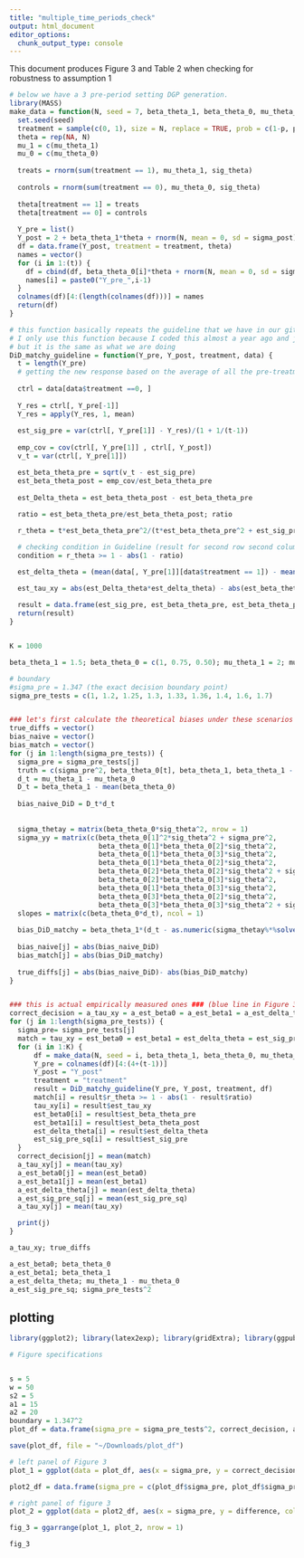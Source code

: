 ```yaml
---
title: "multiple_time_periods_check"
output: html_document
editor_options: 
  chunk_output_type: console
---
```


This document produces Figure 3 and Table 2 when checking for robustness to assumption 1


```r
# below we have a 3 pre-period setting DGP generation.
library(MASS)
make_data = function(N, seed = 7, beta_theta_1, beta_theta_0, mu_theta_1, mu_theta_0, sig_theta = 1, sigma_pre = 1.3, sigma_post = 1, p = 0.2, t) {
  set.seed(seed)
  treatment = sample(c(0, 1), size = N, replace = TRUE, prob = c(1-p, p))
  theta = rep(NA, N)
  mu_1 = c(mu_theta_1)
  mu_0 = c(mu_theta_0)
 
  treats = rnorm(sum(treatment == 1), mu_theta_1, sig_theta)
  
  controls = rnorm(sum(treatment == 0), mu_theta_0, sig_theta)
  
  theta[treatment == 1] = treats
  theta[treatment == 0] = controls
  
  Y_pre = list()
  Y_post = 2 + beta_theta_1*theta + rnorm(N, mean = 0, sd = sigma_post)
  df = data.frame(Y_post, treatment = treatment, theta)
  names = vector()
  for (i in 1:(t)) {
    df = cbind(df, beta_theta_0[i]*theta + rnorm(N, mean = 0, sd = sigma_pre))
    names[i] = paste0("Y_pre_",i-1)
  }
  colnames(df)[4:(length(colnames(df)))] = names
  return(df)
}
```

```r
# this function basically repeats the guideline that we have in our github
# I only use this function because I coded this almost a year ago and just kept it
# but it is the same as what we are doing 
DiD_matchy_guideline = function(Y_pre, Y_post, treatment, data) {
  t = length(Y_pre)
  # getting the new response based on the average of all the pre-treatment (residualized) outcomes
  
  ctrl = data[data$treatment ==0, ]
  
  Y_res = ctrl[, Y_pre[-1]]
  Y_res = apply(Y_res, 1, mean)
  
  est_sig_pre = var(ctrl[, Y_pre[1]] - Y_res)/(1 + 1/(t-1))
  
  emp_cov = cov(ctrl[, Y_pre[1]] , ctrl[, Y_post])
  v_t = var(ctrl[, Y_pre[1]])

  est_beta_theta_pre = sqrt(v_t - est_sig_pre)
  est_beta_theta_post = emp_cov/est_beta_theta_pre
  
  est_Delta_theta = est_beta_theta_post - est_beta_theta_pre
  
  ratio = est_beta_theta_pre/est_beta_theta_post; ratio

  r_theta = t*est_beta_theta_pre^2/(t*est_beta_theta_pre^2 + est_sig_pre)

  # checking condition in Guideline (result for second row second column of Table 1)
  condition = r_theta >= 1 - abs(1 - ratio)

  est_delta_theta = (mean(data[, Y_pre[1]][data$treatment == 1]) - mean(data[, Y_pre[1]][data$treatment == 0]))/est_beta_theta_pre

  est_tau_xy = abs(est_Delta_theta*est_delta_theta) - abs(est_beta_theta_post * est_delta_theta * (1 - r_theta))
  
  result = data.frame(est_sig_pre, est_beta_theta_pre, est_beta_theta_post, est_Delta_theta, ratio, r_theta, est_delta_theta, est_tau_xy)
  return(result)
}


K = 1000

beta_theta_1 = 1.5; beta_theta_0 = c(1, 0.75, 0.50); mu_theta_1 = 2; mu_theta_0 = 1; sig_theta = 1; sigma_pre = 1.3; sigma_post = 1; p = 0.2; t = 3; N = 20000;

# boundary
#sigma_pre = 1.347 (the exact decision boundary point)
sigma_pre_tests = c(1, 1.2, 1.25, 1.3, 1.33, 1.36, 1.4, 1.6, 1.7)


### let's first calculate the theoretical biases under these scenarios using our formula in the paper ### (green line in Figure 3)
true_diffs = vector()
bias_naive = vector()
bias_match = vector()
for (j in 1:length(sigma_pre_tests)) {
  sigma_pre = sigma_pre_tests[j]
  truth = c(sigma_pre^2, beta_theta_0[t], beta_theta_1, beta_theta_1 - mean(beta_theta_0), beta_theta_0/beta_theta_1, (t*beta_theta_0^2*sig_theta^2)/(t*beta_theta_0^2*sig_theta^2 + sigma_pre^2), mu_theta_1 - mu_theta_0)
  d_t = mu_theta_1 - mu_theta_0
  D_t = beta_theta_1 - mean(beta_theta_0)
  
  bias_naive_DiD = D_t*d_t
  
  
  sigma_thetay = matrix(beta_theta_0*sig_theta^2, nrow = 1)
  sigma_yy = matrix(c(beta_theta_0[1]^2*sig_theta^2 + sigma_pre^2, 
                      beta_theta_0[1]*beta_theta_0[2]*sig_theta^2, 
                      beta_theta_0[1]*beta_theta_0[3]*sig_theta^2,
                      beta_theta_0[1]*beta_theta_0[2]*sig_theta^2,
                      beta_theta_0[2]*beta_theta_0[2]*sig_theta^2 + sigma_pre^2, 
                      beta_theta_0[2]*beta_theta_0[3]*sig_theta^2, 
                      beta_theta_0[1]*beta_theta_0[3]*sig_theta^2,
                      beta_theta_0[3]*beta_theta_0[2]*sig_theta^2,
                      beta_theta_0[3]*beta_theta_0[3]*sig_theta^2 + sigma_pre^2), nrow = 3)
  slopes = matrix(c(beta_theta_0*d_t), ncol = 1)
  
  bias_DiD_matchy = beta_theta_1*(d_t - as.numeric(sigma_thetay%*%solve(sigma_yy)%*%slopes))
  
  bias_naive[j] = abs(bias_naive_DiD)
  bias_match[j] = abs(bias_DiD_matchy)
  
  true_diffs[j] = abs(bias_naive_DiD)- abs(bias_DiD_matchy)
}


### this is actual empirically measured ones ### (blue line in Figure 3)
correct_decision = a_tau_xy = a_est_beta0 = a_est_beta1 = a_est_delta_theta = a_est_sig_pre_sq = vector()
for (j in 1:length(sigma_pre_tests)) {
  sigma_pre= sigma_pre_tests[j]
  match = tau_xy = est_beta0 = est_beta1 = est_delta_theta = est_sig_pre_sq = vector()
  for (i in 1:K) {
      df = make_data(N, seed = i, beta_theta_1, beta_theta_0, mu_theta_1, mu_theta_0, sig_theta, sigma_pre, sigma_post, p, t)
      Y_pre = colnames(df)[4:(4+(t-1))]
      Y_post = "Y_post"
      treatment = "treatment"
      result = DiD_matchy_guideline(Y_pre, Y_post, treatment, df)
      match[i] = result$r_theta >= 1 - abs(1 - result$ratio)
      tau_xy[i] = result$est_tau_xy 
      est_beta0[i] = result$est_beta_theta_pre
      est_beta1[i] = result$est_beta_theta_post
      est_delta_theta[i] = result$est_delta_theta
      est_sig_pre_sq[i] = result$est_sig_pre
  }
  correct_decision[j] = mean(match)
  a_tau_xy[j] = mean(tau_xy)
  a_est_beta0[j] = mean(est_beta0)
  a_est_beta1[j] = mean(est_beta1)
  a_est_delta_theta[j] = mean(est_delta_theta)
  a_est_sig_pre_sq[j] = mean(est_sig_pre_sq)
  a_tau_xy[j] = mean(tau_xy)

  print(j)
}
```


```r
a_tau_xy; true_diffs

a_est_beta0; beta_theta_0
a_est_beta1; beta_theta_1
a_est_delta_theta; mu_theta_1 - mu_theta_0
a_est_sig_pre_sq; sigma_pre_tests^2

```



## plotting
```r
library(ggplot2); library(latex2exp); library(gridExtra); library(ggpubr)

# Figure specifications


s = 5
w = 50
s2 = 5
a1 = 15
a2 = 20
boundary = 1.347^2
plot_df = data.frame(sigma_pre = sigma_pre_tests^2, correct_decision, a_tau_xy, true_diffs)

save(plot_df, file = "~/Downloads/plot_df")

# left panel of Figure 3
plot_1 = ggplot(data = plot_df, aes(x = sigma_pre, y = correct_decision)) + geom_point(size = 2) + geom_line(size = 2) + xlab(TeX("$\\sigma_{E}^2$")) + ylab("Proportion Match") + geom_vline(xintercept=boundary,linetype= "dotted", size = 2, col = "red") +  theme(axis.text=element_text(size=a1), axis.title=element_text(size=a2,face="bold"), panel.grid.major = element_blank(), panel.grid.minor = element_blank(), panel.background = element_blank(), axis.line = element_line(colour = "black"), plot.title = element_text(size = a2, face = "bold"), axis.title.x = element_text(vjust=-0.5))

plot2_df = data.frame(sigma_pre = c(plot_df$sigma_pre, plot_df$sigma_pre), difference = c(plot_df$a_tau_xy, plot_df$true_diffs), group = factor(rep(c("Estimated Difference", "True Difference"), each = nrow(plot_df))))

# right panel of figure 3
plot_2 = ggplot(data = plot2_df, aes(x = sigma_pre, y = difference, col = group)) + geom_point(size = 2) + geom_line(size = 2) + xlab(TeX("$\\sigma_{E}^2$")) + ylab("Bias of No Match - Bias of Match") + scale_color_manual(values = c("Blue", "Dark Green"))+ geom_vline(xintercept=boundary,linetype= "dotted", size = 2, col = "red") +  theme(axis.text=element_text(size=a1), axis.title=element_text(size=a2,face="bold"), panel.grid.major = element_blank(), legend.position= "top", legend.title=element_blank(),legend.text=element_text(size=a1), panel.grid.minor = element_blank(), panel.background = element_blank(), axis.line = element_line(colour = "black"), plot.title = element_text(size = a2, face = "bold"), axis.title.x = element_text(vjust=-0.5)) 

fig_3 = ggarrange(plot_1, plot_2, nrow = 1)

fig_3
```



